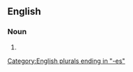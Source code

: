 ==English==

===Noun===
{{head|en|noun plural form}}

# {{plural of|wickedness|lang=en}}

[[Category:English plurals ending in "-es"]]